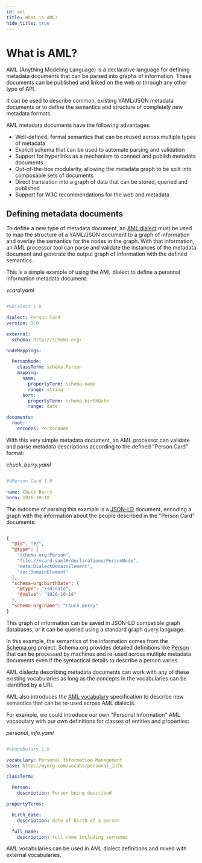 ```yaml
---
id: aml
title: What is AML?
hide_title: true
---
```

# What is AML?

AML (Anything Modeling Language) is a declarative language for defining metadata documents that can be parsed into graphs of information. These documents can be published and linked on the web or through any other type of API.

It can be used to describe common, existing YAML/JSON metadata documents or to define the semantics and structure of completely new metadata formats.

AML metadata documents have the following advantages:

-   Well-defined, formal semantics that can be reused across multiple types of metadata
-   Explicit schema that can be used to automate parsing and validation
-   Support for hyperlinks as a mechanism to connect and publish metadata documents
-   Out-of-the-box modularity, allowing the metadata graph to be split into composable sets of documents
-   Direct translation into a graph of data that can be stored, queried and published
-   Support for W3C recommendations for the web and metadata

## Defining metadata documents

To define a new type of metadata document, an [AML dialect](https://aml-org.github.io/aml-spec/dialects/) must be used to map the structure of a YAML/JSON document to a graph of information and overlay the semantics for the nodes in the graph.
With that information, an AML processor tool can parse and validate the instances of the metadata document and generate the output graph of information with the defined semantics.

This is a simple example of using the AML dialect to define a personal information metadata document:

_vcard.yaml_

```yaml

#%Dialect 1.0

dialect: Person Card
version: 1.0

external:
  schema: http://schema.org/

nodeMappings:

  PersonNode:
    classTerm: schema.Person
    mapping:
      name:
        propertyTerm: schema.name
        range: string
      born:
        propertyTerm: schema.birthDate
        range: date

documents:
  root:
    encodes: PersonNode

```

With this very simple metadata document, an AML processor can validate and parse metadata descriptions according to the defined "Person Card" format:

_chuck_berry.yaml_

```yaml

#%Person Card 1.0

name: Chuck Berry
born: 1926-10-18

```

The outcome of parsing this example is a [JSON-LD](https://json-ld.org/) document, encoding a graph with the information about the people described in the "Person Card" documents:

```json

{
  "@id": "#/",
  "@type": [
    "schema-org:Person",
    "file://vcard.yaml#/declarations/PersonNode",
    "meta:DialectDomainElement",
    "doc:DomainElement"
  ],
  "schema-org:birthDate": {
    "@type": "xsd:date",
    "@value": "1926-10-18"
  },
  "schema-org:name": "Chuck Berry"
}

```

This graph of information can be saved in JSON-LD compatible graph databases, or it can be queried using a standard graph query language.

In this example, the semantics of the information comes from the [Schema.org](https://schema.org/) project. Schema.org provides detailed definitions like [Person](https://schema.org/Person) that can be processed by machines and re-used across multiple metadata documents even if the syntactical details to describe a person varies.

AML dialects describing metadata documents can work with any of these existing vocabularies as long as the concepts in the vocabularies can be identified by a URI.

AML also introduces the [AML vocabulary](https://aml-org.github.io/aml-spec/vocabularies/) specification to describe new semantics that can be re-used across AML dialects.

For example, we could introduce our own "Personal Information" AML vocabulary with our own definitions for classes of entities and properties:

_personal_info.yaml_

```yaml

#%Vocabulary 1.0

vocabulary: Personal Information Management
base: http://myorg.com/vocabs/personal_info

classTerm:

  Person:
    description: Person being described

propertyTerms:

  birth_date:
    description: date of birth of a person

  full_name:
    description: full name including surnames

```

AML vocabularies can be used in AML dialect definitions and mixed with external vocabularies.
